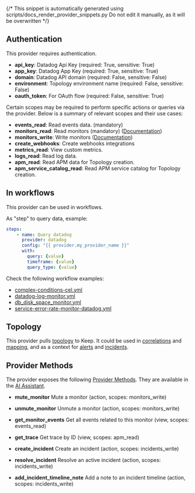 {/* This snippet is automatically generated using scripts/docs_render_provider_snippets.py 
Do not edit it manually, as it will be overwritten */}

## Authentication
This provider requires authentication.
- **api_key**: Datadog Api Key (required: True, sensitive: True)
- **app_key**: Datadog App Key (required: True, sensitive: True)
- **domain**: Datadog API domain (required: False, sensitive: False)
- **environment**: Topology environment name (required: False, sensitive: False)
- **oauth_token**: For OAuth flow (required: False, sensitive: True)

Certain scopes may be required to perform specific actions or queries via the provider. Below is a summary of relevant scopes and their use cases:
- **events_read**: Read events data. (mandatory) 
- **monitors_read**: Read monitors (mandatory) ([Documentation](https://docs.datadoghq.com/account_management/rbac/permissions/#monitors))
- **monitors_write**: Write monitors  ([Documentation](https://docs.datadoghq.com/account_management/rbac/permissions/#monitors))
- **create_webhooks**: Create webhooks integrations  
- **metrics_read**: View custom metrics.  
- **logs_read**: Read log data.  
- **apm_read**: Read APM data for Topology creation.  
- **apm_service_catalog_read**: Read APM service catalog for Topology creation.  



## In workflows

This provider can be used in workflows.


As "step" to query data, example:
```yaml
steps:
    - name: Query datadog
      provider: datadog
      config: "{{ provider.my_provider_name }}"
      with:
        query: {value}  
        timeframe: {value}  
        query_type: {value}  
```





Check the following workflow examples:
- [complex-conditions-cel.yml](https://github.com/keephq/keep/blob/main/examples/workflows/complex-conditions-cel.yml)
- [datadog-log-monitor.yml](https://github.com/keephq/keep/blob/main/examples/workflows/datadog-log-monitor.yml)
- [db_disk_space_monitor.yml](https://github.com/keephq/keep/blob/main/examples/workflows/db_disk_space_monitor.yml)
- [service-error-rate-monitor-datadog.yml](https://github.com/keephq/keep/blob/main/examples/workflows/service-error-rate-monitor-datadog.yml)


## Topology
This provider pulls [topology](/overview/servicetopology) to Keep. It could be used in [correlations](/overview/correlation-topology) 
and [mapping](/overview/enrichment/mapping#mapping-with-topology-data), and as a context 
for [alerts](/alerts/sidebar#7-alert-topology-view) and [incidents](/overview#17-incident-topology).

## Provider Methods
The provider exposes the following [Provider Methods](/providers/provider-methods#via-ai-assistant). They are available in the [AI Assistant](/overview/ai-incident-assistant).

- **mute_monitor** Mute a monitor (action, scopes: monitors_write)

- **unmute_monitor** Unmute a monitor (action, scopes: monitors_write)

- **get_monitor_events** Get all events related to this monitor (view, scopes: events_read)

- **get_trace** Get trace by ID (view, scopes: apm_read)

- **create_incident** Create an incident (action, scopes: incidents_write)

- **resolve_incident** Resolve an active incident (action, scopes: incidents_write)

- **add_incident_timeline_note** Add a note to an incident timeline (action, scopes: incidents_write)

